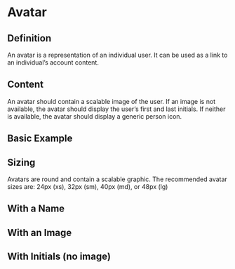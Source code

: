 
<Meta title="Docs/Avatar" component={Avatar} />

# Avatar

## Definition

An avatar is a representation of an individual user. It can be used as a link to an individual’s account content.

## Content

An avatar should contain a scalable image of the user. If an image is not available, the avatar should display the user’s first and last initials. If neither is available, the avatar should display a generic person icon.

## Basic Example

<Canvas>
  <Story name='Card' id='components-avatar--basic' />
</Canvas>

## Sizing

Avatars are round and contain a scalable graphic. The recommended avatar sizes are: 24px (xs), 32px (sm), 40px (md), or 48px (lg)

<Canvas>
  <Story name='Card' id='components-avatar--sizing' />
</Canvas>


## With a Name

<Canvas>
  <Story name='Card' id='components-avatar--with-name' />
</Canvas>

## With an Image

<Canvas>
  <Story name='Card' id='components-avatar--with-image' />
</Canvas>

## With Initials (no image)

<Canvas>
  <Story name='Card' id='components-avatar--with-error' />
</Canvas>


<ArgsTable tabs={Avatar} />
